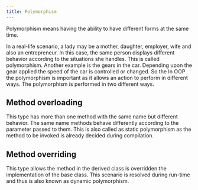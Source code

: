 ```yaml
---
title: Polymorphism
---
```


Polymorphism means having the ability to have different forms at the same time.

In a real-life scenario, a lady may be a mother, daughter, employer, wife and also an entrepreneur. In this case, the same person displays different behavior according to the situations she handles. This is called polymorphism.  Another example is the gears in the car. Depending upon the gear applied the speed of the car is controlled or changed. So the  In OOP the polymorphism is important as it allows an action to perform in different ways. The polymorphism is performed in two different ways.

## Method overloading
This type has more than one method with the same name but different behavior. The same name methods behave differently  according to the parameter passed to them. This is also called as static polymorphism as the method to be invoked is already decided during compilation.

## Method overriding
This type allows the method in the derived class is overridden the implementation of the base class. This scenario is resolved during run-time and thus is also known as dynamic polymorphism.
